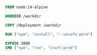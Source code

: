 ```Dockerfile title="Dockerfile"
FROM node:14-alpine

WORKDIR /workdir

COPY /deployment /workdir

RUN ["npm", "install", "--unsafe-perm"]

EXPOSE 3000
CMD ["npm", "run", "start:prod"]
```

